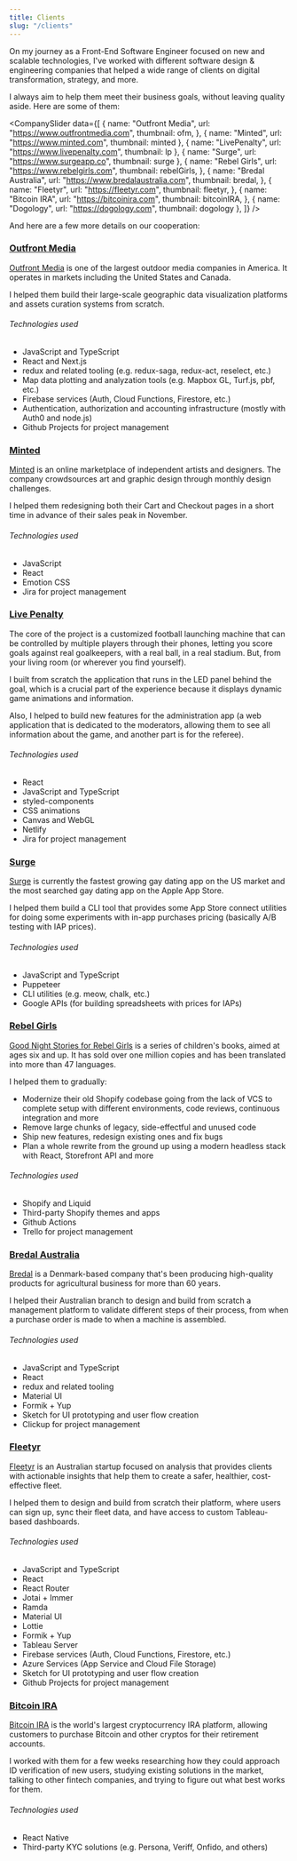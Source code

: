 ```yaml
---
title: Clients
slug: "/clients"
---
```




On my journey as a Front-End Software Engineer focused on new and scalable technologies, I've worked with different software design & engineering companies that helped a wide range of clients on digital transformation, strategy, and more.

I always aim to help them meet their business goals, without leaving quality aside. Here are some of them:

<CompanySlider
  data={[
    {
      name: "Outfront Media",
      url: "https://www.outfrontmedia.com",
      thumbnail: ofm,
    },
    { name: "Minted", url: "https://www.minted.com", thumbnail: minted },
    { name: "LivePenalty", url: "https://www.livepenalty.com", thumbnail: lp },
    { name: "Surge", url: "https://www.surgeapp.co", thumbnail: surge },
    {
      name: "Rebel Girls",
      url: "https://www.rebelgirls.com",
      thumbnail: rebelGirls,
    },
    {
      name: "Bredal Australia",
      url: "https://www.bredalaustralia.com",
      thumbnail: bredal,
    },
    {
      name: "Fleetyr",
      url: "https://fleetyr.com",
      thumbnail: fleetyr,
    },
    {
      name: "Bitcoin IRA",
      url: "https://bitcoinira.com",
      thumbnail: bitcoinIRA,
    },
    { name: "Dogology", url: "https://dogology.com", thumbnail: dogology },
  ]}
/>

And here are a few more details on our cooperation:

### [Outfront Media](https://www.outfrontmedia.com/)

[Outfront Media](https://www.outfrontmedia.com/) is one of the largest outdoor media companies in America. It operates in markets including the United States and Canada.

I helped them build their large-scale geographic data visualization platforms and assets curation systems from scratch.

###### Technologies used

- JavaScript and TypeScript
- React and Next.js
- redux and related tooling (e.g. redux-saga, redux-act, reselect, etc.)
- Map data plotting and analyzation tools (e.g. Mapbox GL, Turf.js, pbf, etc.)
- Firebase services (Auth, Cloud Functions, Firestore, etc.)
- Authentication, authorization and accounting infrastructure (mostly with Auth0 and node.js)
- Github Projects for project management

### [Minted](https://www.minted.com)

[Minted](https://www.minted.com) is an online marketplace of independent artists and designers. The company crowdsources art and graphic design through monthly design challenges.

I helped them redesigning both their Cart and Checkout pages in a short time in advance of their sales peak in November.

###### Technologies used

- JavaScript
- React
- Emotion CSS
- Jira for project management

### [Live Penalty](https://www.livepenalty.com/)

The core of the project is a customized football launching machine that can be controlled by multiple players through their phones, letting you score goals against real goalkeepers, with a real ball, in a real stadium. But, from your living room (or wherever you find yourself).

I built from scratch the application that runs in the LED panel behind the goal, which is a crucial part of the experience because it displays dynamic game animations and information.

Also, I helped to build new features for the administration app (a web application that is dedicated to the moderators, allowing them to see all information about the game, and another part is for the referee).

###### Technologies used

- React
- JavaScript and TypeScript
- styled-components
- CSS animations
- Canvas and WebGL
- Netlify
- Jira for project management

### [Surge](https://www.surgeapp.co/)

[Surge](https://www.surgeapp.co/) is currently the fastest growing gay dating app on the US market and the most searched gay dating app on the Apple App Store.

I helped them build a CLI tool that provides some App Store connect utilities for doing some experiments with in-app purchases pricing (basically A/B testing with IAP prices).

###### Technologies used

- JavaScript and TypeScript
- Puppeteer
- CLI utilities (e.g. meow, chalk, etc.)
- Google APIs (for building spreadsheets with prices for IAPs)

### [Rebel Girls](https://www.rebelgirls.com/)

[Good Night Stories for Rebel Girls](https://www.rebelgirls.com/) is a series of children's books, aimed at ages six and up. It has sold over one million copies and has been translated into more than 47 languages.

I helped them to gradually:

- Modernize their old Shopify codebase going from the lack of VCS to complete setup with different environments, code reviews, continuous integration and more
- Remove large chunks of legacy, side-effectful and unused code
- Ship new features, redesign existing ones and fix bugs
- Plan a whole rewrite from the ground up using a modern headless stack with React, Storefront API and more

###### Technologies used

- Shopify and Liquid
- Third-party Shopify themes and apps
- Github Actions
- Trello for project management

### [Bredal Australia](https://www.bredalaustralia.com/)

[Bredal](https://www.bredal.com/en/) is a Denmark-based company that's been producing high-quality products for agricultural business for more than 60 years.

I helped their Australian branch to design and build from scratch a management platform to validate different steps of their process, from when a purchase order is made to when a machine is assembled.

###### Technologies used

- JavaScript and TypeScript
- React
- redux and related tooling
- Material UI
- Formik + Yup
- Sketch for UI prototyping and user flow creation
- Clickup for project management

### [Fleetyr](https://www.fleetyr.com/)

[Fleetyr](https://www.bredal.com/en/) is an Australian startup focused on analysis that provides clients with actionable insights that help them to create a safer, healthier, cost-effective fleet.

I helped them to design and build from scratch their platform, where users can sign up, sync their fleet data, and have access to custom Tableau-based dashboards.

###### Technologies used

- JavaScript and TypeScript
- React
- React Router
- Jotai + Immer
- Ramda
- Material UI
- Lottie
- Formik + Yup
- Tableau Server
- Firebase services (Auth, Cloud Functions, Firestore, etc.)
- Azure Services (App Service and Cloud File Storage)
- Sketch for UI prototyping and user flow creation
- Github Projects for project management

### [Bitcoin IRA](https://bitcoinira.com)

[Bitcoin IRA](https://bitcoinira.com) is the world's largest cryptocurrency IRA platform, allowing customers to purchase Bitcoin and other cryptos for their retirement accounts.

I worked with them for a few weeks researching how they could approach ID verification of new users, studying existing solutions in the market, talking to other fintech companies, and trying to figure out what best works for them.

###### Technologies used

- React Native
- Third-party KYC solutions (e.g. Persona, Veriff, Onfido, and others)
